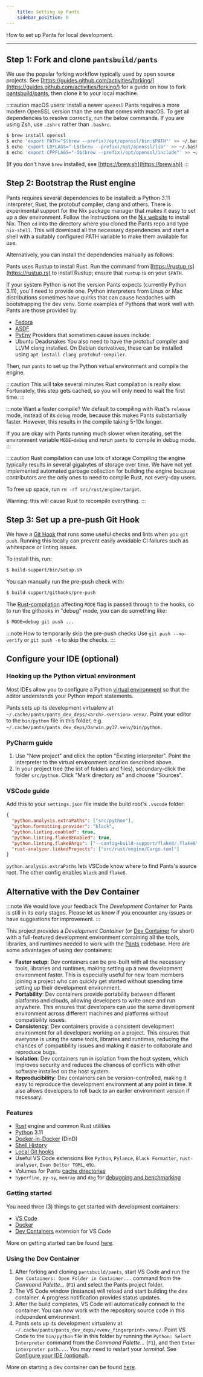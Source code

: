 ```yaml
---
    title: Setting up Pants
    sidebar_position: 0
---
```


How to set up Pants for local development.

---

## Step 1: Fork and clone `pantsbuild/pants`

We use the popular forking workflow typically used by open source projects. See [https://guides.github.com/activities/forking/](https://guides.github.com/activities/forking/) for a guide on how to fork [pantsbuild/pants](https://github.com/pantsbuild/pants), then clone it to your local machine.

:::caution macOS users: install a newer `openssl`
Pants requires a more modern OpenSSL version than the one that comes with macOS. To get all dependencies to resolve correctly, run the below commands. If you are using Zsh, use `.zshrc` rather than `.bashrc`.

```bash
$ brew install openssl
$ echo 'export PATH="$(brew --prefix)/opt/openssl/bin:$PATH"' >> ~/.bashrc
$ echo 'export LDFLAGS="-L$(brew --prefix)/opt/openssl/lib"' >> ~/.bashrc
$ echo 'export CPPFLAGS="-I$(brew --prefix)/opt/openssl/include"' >> ~/.bashrc
```

(If you don't have `brew` installed, see [https://brew.sh](https://brew.sh))
:::

## Step 2: Bootstrap the Rust engine

Pants requires several dependencies to be installed: a Python 3.11 interpreter, Rust, the protobuf compiler, clang and others. There is experimental support for the Nix package manager that makes it easy to set up a dev environment. Follow the instructions on the [Nix website](https://nixos.org/download.html) to install Nix. Then `cd` into the directory where you cloned the Pants repo and type `nix-shell`. This will download all the necessary dependencies and start a shell with a suitably configured PATH variable to make them available for use.

Alternatively, you can install the dependencies manually as follows:

Pants uses Rustup to install Rust. Run the command from [https://rustup.rs](https://rustup.rs) to install Rustup; ensure that `rustup` is on your `$PATH`.

If your system Python is not the version Pants expects (currently Python 3.11), you'll need to provide one. Python interpreters from Linux or Mac distributions sometimes have quirks that can cause headaches with bootstrapping the dev venv. Some examples of Pythons that work well with Pants are those provided by:

- [Fedora](https://packages.fedoraproject.org/pkgs/python3.11/python3.11/)
- [ASDF](https://github.com/asdf-community/asdf-python)
- [PyEnv](https://github.com/pyenv/pyenv)
  Providers that sometimes cause issues include:
- Ubuntu Deadsnakes
  You also need to have the protobuf compiler and LLVM clang installed. On Debian derivatives, these can be installed using `apt install clang protobuf-compiler`.

Then, run `pants` to set up the Python virtual environment and compile the engine.

:::caution This will take several minutes
Rust compilation is really slow. Fortunately, this step gets cached, so you will only need to wait the first time.
:::

:::note Want a faster compile?
We default to compiling with Rust's `release` mode, instead of its `debug` mode, because this makes Pants substantially faster. However, this results in the compile taking 5-10x longer.

If you are okay with Pants running much slower when iterating, set the environment variable `MODE=debug` and rerun `pants` to compile in debug mode.
:::

:::caution Rust compilation can use lots of storage
Compiling the engine typically results in several gigabytes of storage over time. We have not yet implemented automated garbage collection for building the engine because contributors are the only ones to need to compile Rust, not every-day users.

To free up space, run `rm -rf src/rust/engine/target`.

Warning: this will cause Rust to recompile everything.
:::

## Step 3: Set up a pre-push Git Hook

We have a [Git Hook](https://git-scm.com/book/en/v2/Customizing-Git-Git-Hooks) that runs some useful checks and lints when you `git push`. Running this locally can prevent easily avoidable CI failures such as whitespace or linting issues.

To install this, run:

```bash
$ build-support/bin/setup.sh
```

You can manually run the pre-push check with:

```bash
$ build-support/githooks/pre-push
```

The [Rust-compilation](./developing-rust.mdx) affecting `MODE` flag is passed through to the hooks, so to run the githooks in "debug" mode, you can do something like:

```bash
$ MODE=debug git push ...
```

:::note How to temporarily skip the pre-push checks
Use `git push --no-verify` or `git push -n` to skip the checks.
:::

## Configure your IDE (optional)

### Hooking up the Python virtual environment

Most IDEs allow you to configure a Python [virtual environment](https://docs.python.org/3/tutorial/venv.html) so that the editor understands your Python import statements.

Pants sets up its development virtualenv at `~/.cache/pants/pants_dev_deps/<arch>.<version>.venv/`. Point your editor to the `bin/python` file in this folder, e.g. `~/.cache/pants/pants_dev_deps/Darwin.py37.venv/bin/python`.

### PyCharm guide

1. Use "New project" and click the option "Existing interpreter". Point the interpreter to the virtual environment location described above.
2. In your project tree (the list of folders and files), secondary-click the folder `src/python`. Click "Mark directory as" and choose "Sources".

### VSCode guide

Add this to your `settings.json` file inside the build root's `.vscode` folder:

```json title="settings.json"
{
  "python.analysis.extraPaths": ["src/python"],
  "python.formatting.provider": "black",
  "python.linting.enabled": true,
  "python.linting.flake8Enabled": true,
  "python.linting.flake8Args": ["--config=build-support/flake8/.flake8"],
  "rust-analyzer.linkedProjects": ["src/rust/engine/Cargo.toml"]
}
```

`python.analysis.extraPaths` lets VSCode know where to find Pants's source root. The other config enables `black` and `flake8`.

## Alternative with the Dev Container

:::note We would love your feedback
The *Development Container* for Pants is still in its early stages. Please let us know if you encounter any issues or have suggestions for improvement.
:::

This project provides a *Development Container* (or [Dev Container](https://containers.dev/) for short) with a full-featured development environment containing all the tools, libraries, and runtimes needed to work with the [Pants](https://github.com/pantsbuild/pants) codebase. Here are some advantages of using dev containers:

- **Faster setup**: Dev containers can be pre-built with all the necessary tools, libraries and runtimes, making setting up a new development environment faster. This is especially useful for new team members joining a project who can quickly get started without spending time setting up their development environment.
- **Portability**: Dev containers provide portability between different platforms and clouds, allowing developers to write once and run anywhere. This ensures that developers can use the same development environment across different machines and platforms without compatibility issues.
- **Consistency**: Dev containers provide a consistent development environment for all developers working on a project. This ensures that everyone is using the same tools, libraries and runtimes, reducing the chances of compatibility issues and making it easier to collaborate and reproduce bugs.
- **Isolation**: Dev containers run in isolation from the host system, which improves security and reduces the chances of conflicts with other software installed on the host system.
- **Reproducibility**: Dev containers can be version-controlled, making it easy to reproduce the development environment at any point in time. It also allows developers to roll back to an earlier environment version if necessary.

### Features

- [Rust](https://www.rust-lang.org/) engine and common Rust utilities
- [Python](https://www.python.org/) 3.11
- [Docker-in-Docker](https://github.com/devcontainers/features/tree/main/src/docker-in-docker) (DinD)
- [Shell History](https://github.com/stuartleeks/dev-container-features/tree/main/src/shell-history)
- [Local Git hooks](https://www.pantsbuild.org/stable/docs/contributions/development/setting-up-pants#step-3-set-up-a-pre-push-git-hook)
- Useful VS Code extensions like `Python`, `Pylance`, `Black Formatter`, `rust-analyser`, `Even Better TOML`, etc.
- Volumes for Pants [cache directories](https://www.pantsbuild.org/stable/docs/using-pants/using-pants-in-ci#directories-to-cache)
- `hyperfine`, `py-sy`, `memray` and `dbg` for [debugging and benchmarking](https://www.pantsbuild.org/stable/docs/contributions/development/debugging-and-benchmarking)

### Getting started

You need three (3) things to get started with development containers:

- [VS Code](https://code.visualstudio.com/)
- [Docker](https://www.docker.com/)
- [Dev Containers](https://marketplace.visualstudio.com/items?itemName=ms-vscode-remote.remote-containers) extension for VS Code

More on getting started can be found [here](https://code.visualstudio.com/docs/devcontainers/containers#_getting-started).

### Using the Dev Container

1. After forking and cloning `pantsbuild/pants`, start VS Code and run the `Dev Containers: Open Folder in Container...` command from the *Command Palette...* (`F1`) and select the Pants project folder.
2. The VS Code window (instance) will reload and start building the dev container. A progress notification provides status updates.
3. After the build completes, VS Code will automatically connect to the container. You can now work with the repository source code in this independent environment.
4. Pants sets up its development virtualenv at `~/.cache/pants/pants_dev_deps/<venv_fingerprint>.venv/`. Point VS Code to the `bin/python` file in this folder by running the `Python: Select Interpreter` command from the *Command Palette...* (`F1`), and then `Enter interpreter path...`. You may need to restart your *terminal*. See [Configure your IDE (optional)](https://www.pantsbuild.org/docs/contributor-setup#configure-your-ide-optional).

More on starting a dev container can be found [here](https://code.visualstudio.com/docs/devcontainers/containers#_picking-your-quick-start).

